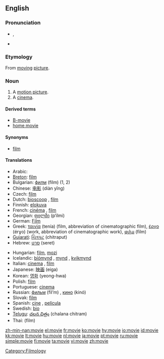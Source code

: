 ==English==

===Pronunciation===
* {{IPA|/ˈmuːvi/}}, {{SAMPA|/'mu:vi/}}
* {{audio|en-us-movie.ogg|Audio (US)}}
*: {{rhymes|uːvi}}

===Etymology===
From [[moving]] [[picture]].

===Noun===
{{en-noun}}

# A [[motion picture]].
# A [[cinema]].

====Derived terms====
* [[B-movie]]
* [[home movie]]

====Synonyms====
* [[film]]

====Translations====
{{trans-top|motion picture}}
* Arabic: {{Arab|[[فيلم]]}} {{IPAchar|(film)}}
* [[Breton]]: [[film]] {{m}}
* Bulgarian: [[филм]] (film) {{m}} (1, 2)
* Chinese: [[电影]] (diàn yǐng)
* Czech: [[film]] {{m}}
* Dutch: [[bioscoop]] {{m}}, [[film]] {{m}}
* Finnish: [[elokuva]]
* French: [[cinéma]] {{m}}, [[film]] {{m}}
* Georgian: [[ფილმი]] (p‘ilmi)
* German: [[Film]] {{m}}
* Greek: [[ταινία]] (tenía) {{f}} (film, abbreviation of cinematographic film), [[έργο]] (érɣo) {{n}} (work, abbreviation of cinematographic work), [[φιλμ]] (film) {{n}}
* [[Gujarati]]: [[ચિત્રપટ]] (chitraput)
* Hebrew: [[סרט]] (seret) {{m}}
{{trans-mid}}
* Hungarian: [[film]], [[mozi]]
* Icelandic: [[bíómynd]] {{f}}, [[mynd]] {{f}}, [[kvikmynd]] {{f}}
* Italian: [[cinema]] {{m}}, [[film]] {{m}}
* Japanese: [[映画]] (eiga)
* Korean: [[영화]] (yeong-hwa)
* Polish: [[film]] {{m}}
* Portuguese: [[cinema]] {{m}}
* Russian: [[фильм]] (fil’m) {{m}}, [[кино]] (kinó) {{n}}
* Slovak: [[film#Slovak|film]] {{m}}
* Spanish: [[cine]] {{m}}, [[película]] {{f}}
* Swedish: [[bio#Swedish|bio]] {{c}}
* [[Telugu]]: [[చలన చిత్రం]] (chalana chitram)
* Thai: {{Thai|[[ฟิล์ม]]}} (film)
{{trans-bottom}}

[[Category:Filmology]]

[[zh-min-nan:movie]]
[[el:movie]]
[[fr:movie]]
[[ko:movie]]
[[hy:movie]]
[[io:movie]]
[[id:movie]]
[[kk:movie]]
[[lt:movie]]
[[hu:movie]]
[[nl:movie]]
[[ja:movie]]
[[pt:movie]]
[[ru:movie]]
[[simple:movie]]
[[fi:movie]]
[[ta:movie]]
[[vi:movie]]
[[zh:movie]]